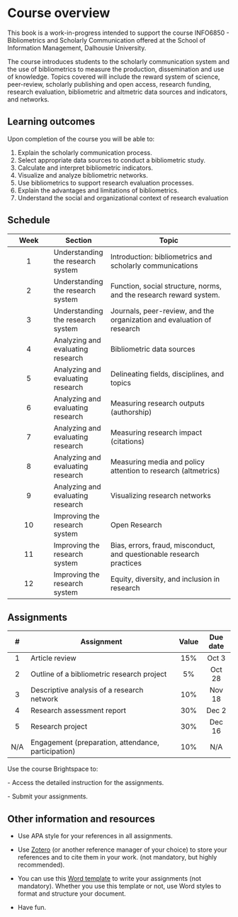 # Course overview {.unnumbered}

This book is a work-in-progress intended to support the course INFO6850 - Bibliometrics and Scholarly Communication offered at the School of Information Management, Dalhousie University.

The course introduces students to the scholarly communication system and the use of bibliometrics to measure the production, dissemination and use of knowledge. Topics covered will include the reward system of science, peer-review, scholarly publishing and open access, research funding, research evaluation, bibliometric and altmetric data sources and indicators, and networks.

## Learning outcomes

Upon completion of the course you will be able to:

1.  Explain the scholarly communication process.
2.  Select appropriate data sources to conduct a bibliometric study.
3.  Calculate and interpret bibliometric indicators.
4.  Visualize and analyze bibliometric networks.
5.  Use bibliometrics to support research evaluation processes.
6.  Explain the advantages and limitations of bibliometrics.
7.  Understand the social and organizational context of research evaluation

## Schedule

| Week | Section                           | Topic                                                                  |
|:------------:|------------------|----------------------------------------|
|  1   | Understanding the research system | Introduction: bibliometrics and scholarly communications               |
|  2   | Understanding the research system | Function, social structure, norms, and the research reward system.     |
|  3   | Understanding the research system | Journals, peer-review, and the organization and evaluation of research |
|  4   | Analyzing and evaluating research | Bibliometric data sources                                              |
|  5   | Analyzing and evaluating research | Delineating fields, disciplines, and topics                            |
|  6   | Analyzing and evaluating research | Measuring research outputs (authorship)                                |
|  7   | Analyzing and evaluating research | Measuring research impact (citations)                                  |
|  8   | Analyzing and evaluating research | Measuring media and policy attention to research (altmetrics)          |
|  9   | Analyzing and evaluating research | Visualizing research networks                                          |
|  10  | Improving the research system     | Open Research                                                          |
|  11  | Improving the research system     | Bias, errors, fraud, misconduct, and questionable research practices   |
|  12  | Improving the research system     | Equity, diversity, and inclusion in research                           |

## Assignments

| \#  | Assignment                                          | Value | Due date |
|:---:|-----------------------------------------------------|:-----:|:--------:|
|  1  | Article review                                      |  15%  |  Oct 3   |
|  2  | Outline of a bibliometric research project          |  5%   |  Oct 28  |
|  3  | Descriptive analysis of a research network          |  10%  |  Nov 18  |
|  4  | Research assessment report                          |  30%  |  Dec 2   |
|  5  | Research project                                    |  30%  |  Dec 16  |
| N/A | Engagement (preparation, attendance, participation) |  10%  |   N/A    |

::: callout-important
Use the course Brightspace to:

\- Access the detailed instruction for the assignments.

\- Submit your assignments.
:::

## Other information and resources

-   Use APA style for your references in all assignments.

-   Use [Zotero](www.zotero.org) (or another reference manager of your choice) to store your references and to cite them in your work. (not mandatory, but highly recommended).

-   You can use this [Word template](files/assignment-template.dotx) to write your assignments (not mandatory). Whether you use this template or not, use Word styles to format and structure your document.

-   Have fun.
